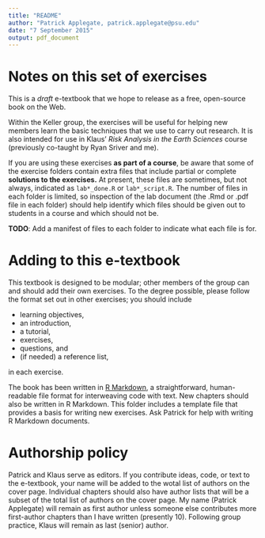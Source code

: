 ```yaml
---
title: "README"
author: "Patrick Applegate, patrick.applegate@psu.edu"
date: "7 September 2015"
output: pdf_document
---
```


# Notes on this set of exercises

This is a *draft* e-textbook that we hope to release as a free, open-source book on the Web.  

Within the Keller group, the exercises will be useful for helping new members learn the basic techniques that we use to carry out research.  It is also intended for use in Klaus' *Risk Analysis in the Earth Sciences* course (previously co-taught by Ryan Sriver and me).  

If you are using these exercises **as part of a course**, be aware that some of the exercise folders contain extra files that include partial or complete **solutions to the exercises.**  At present, these files are sometimes, but not always, indicated as `lab*_done.R` or `lab*_script.R`.  The number of files in each folder is limited, so inspection of the lab document (the .Rmd or .pdf file in each folder) should help identify which files should be given out to students in a course and which should not be.  

**TODO**: Add a manifest of files to each folder to indicate what each file is for.  

# Adding to this e-textbook

This textbook is designed to be modular; other members of the group can and should add their own exercises.  To the degree possible, please follow the format set out in other exercises; you should include 

* learning objectives, 
* an introduction, 
* a tutorial, 
* exercises, 
* questions, and 
* (if needed) a reference list, 

in each exercise.  

The book has been written in [R Markdown](http://rmarkdown.rstudio.com), a straightforward, human-readable file format for interweaving code with text.  New chapters should also be written in R Markdown.  This folder includes a template file that provides a basis for writing new exercises.  Ask Patrick for help with writing R Markdown documents.  

# Authorship policy

Patrick and Klaus serve as editors. If you contribute ideas, code, or text to the e-textbook, your name will be added to the wotal list of authors on the cover page. Individual chapters should also have author lists that will be a subset of the total list of authors on the cover page. My name (Patrick Applegate) will remain as first author unless someone else contributes more first-author chapters than I have written (presently 10). Following group practice, Klaus will remain as last (senior) author. 